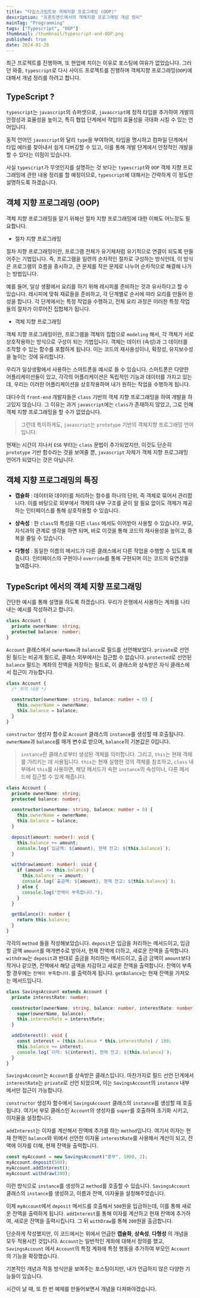 ```yaml
---
title: "타입스크립트와 객체지향 프로그래밍 (OOP)"
description: "프론트엔드에서의 객체지향 프로그래밍 개념 정리"
mainTag: "Programming"
tags: ["Typescript", "OOP"]
thumbnail: /thumbnail/typescript-and-OOP.png
published: true
date: 2024-01-28
---
```


최근 프로젝트를 진행하며, 또 현업에 치이는 이유로 포스팅에 여유가 없었습니다.
그러던 와중, `typescript`로 다시 사이드 프로젝트를 진행하며 객체지향 프로그래밍(`OOP`)에 대해서 개념 정리를 하려고 합니다.

## TypeScript ?

`typescript`는 `javascript`의 슈퍼셋으로, `javascript`에 정적 타입을 추가하여 개발의 안정성과 효율성을 높이고,
특히 협업 단계에서 작업의 효율성을 극대화 시킬 수 있는 언어입니다.

동적 언어인 `javascript`와 달리 `type`을 부여하여, 타입을 명시하고 컴파일 단계에서 타입 에러를 찾아내서 쉽게 디버깅할 수 있고,
이를 통해 개발 단계에서 안정적인 개발을 할 수 있다는 이점이 있습니다.

사실 `typescript`가 무엇인지를 설명하는 것 보다는 `typescript`와 `OOP` 객체 지향 프로그래밍에 관한 내용 정리를 할 예정이므로,
`typescript`에 대해서는 간략하게 이 정도만 설명하도록 하겠습니다.

## 객체 지향 프로그래밍 (OOP)

객체 지향 프로그래밍을 알기 위해선 절차 지향 프로그래밍에 대한 이해도 어느정도 필요합니다.

- 절차 지향 프로그래밍

절차 지향 프로그래밍이란, 프로그램 전체가 유기체처럼 유기적으로 연결이 되도록 만들어주는 기법입니다.
즉, 프로그램을 일련의 순차적인 절차로 구성하는 방식인데,
이 방식은 프로그램의 흐름을 중시하고, 큰 문제를 작은 문제로 나누어 순차적으로 해결해 나가는 방법입니다.

예를 들어, 일상 생활에서 요리를 하기 위해 레시피를 준비하는 것과 유사하다고 할 수 있습니다.
레시피에 맞춰 재료들을 준비하고, 각 단계별로 순서에 따라 요리를 만들어 완성을 합니다.
각 단계에서는 특정 작업을 수행하고, 전체 요리 과정은 이러한 특정 작업들의 절차가 이루어진 집합체가 됩니다.

- 객체 지향 프로그래밍

객체 지향 프로그래밍이란, 프로그램을 객체의 집합으로 `modeling` 해서, 각 객체가 서로 상호작용하는 방식으로 구성이 되는 기법입니다.
객체는 데이터 (속성)과 그 데이터를 조작할 수 있는 함수를 포함하게 됩니다.
이는 코드의 재사용성이나, 확장성, 유지보수성을 높이는 것에 유리합니다.

우리가 일상생활에서 사용하는 스마트폰을 예시로 들 수 있습니다.
스마트폰은 다양한 어플리케이션들이 있고, 각각의 어플리케이션은 독립적인 기능과 데이터를 가지고 있는데,
우리는 이러한 어플리케이션을 상호작용하며 내가 원하는 작업을 수행하게 됩니다.

대다수의 `front-end` 개발자들은 `class` 기반의 객체 지향 프로그래밍을 하여 개발을 하고있지 않습니다.
그 이유는 과거 `javascript`에는 `class`가 존재하지 않았고, 그로 인해 객체 지향 프로그래밍을 할 수가 없었습니다.

> 그런데 특이하게도, `javascript`는 `prototype` 기반의 객체지향 프로그래밍 언어입니다.

현재는 시간이 지나서 `ES6` 부터는 `class` 문법이 추가되었지만, 이것도 단순히 `prototype` 기반 함수라는 것을 보여줄 뿐, `javascript` 자체가 객체 지향 프로그래밍 언어가 되었다는 것은 아닙니다.

## 객체 지향 프로그래밍의 특징

- **캡슐화** : 데이터와 데이터를 처리하는 함수를 하나의 단위, 즉 객체로 묶어서 관리합니다.
  이를 바탕으로 외부에서 객체의 내부 구조를 굳이 알 필요 없이도 객체가 제공하는 인터페이스를 통해 상호작용할 수 있습니다.

- **상속성** : 한 `class`의 특성을 다른 `class` 에서도 이어받아 사용할 수 있습니다.
  부모, 자식과의 관계로 생각을 하면 되며, 바로 이것을 통해 코드의 재사용성을 높이고, 중복을 줄일 수 있습니다.

- **다형성** : 동일한 이름의 메서드가 다른 클래스에서 다른 작업을 수행할 수 있도록 해줍니다.
  인터페이스의 구현이나 `override`를 통해 구현되며 이는 코드의 유연성을 높여줍니다.

## TypeScript 에서의 객체 지향 프로그래밍

간단한 예시를 통해 설명을 하도록 하겠습니다.
우리가 은행에서 사용하는 계좌를 나타내는 예시를 작성하려고 합니다.

```ts
class Account {
  private ownerName: string;
  protected balance: number;
}
```

`Account` 클래스에서 `ownerName`과 `balance`로 필드를 선언해보았다.
`private`로 선언된 필드는 비공개 필드로, 클래스 외부에서는 접근할 수 없습니다.
`protected`로 선언된 `balance` 필드는 계좌의 잔액을 저장하는 필드로, 이 클래스와 상속받은 자식 클래스에서 접근이 가능합니다.

```ts
class Account {
  /* 위의 내용 */

  constructor(ownerName: string, balance: number = 0) {
    this.ownerName = ownerName;
    this.balance = balance;
  }
}
```

`constructor` 생성자 함수로 `Account` 클래스의 `instance`를 생성할 때 호출됩니다.
`ownerName`과 `balance`를 매개 변수로 받으며, `balance`의 기본값은 0입니다.

> `instance`란 클래스로부터 생성된 객체를 의미합니다.
> 그리고, `this`는 현재 객체를 가리키는 데 사용됩니다.
> `this`는 현재 실행한 것의 객체를 참조하고, `class` 내부에서 `this`를 사용하면, 해당 메서드가 속한 `instance`의 속성이나, 다른 메서드에 접근할 수 있게 해줍니다.

```ts
class Account {
  private ownerName: string;
  protected balance: number;

  constructor(ownerName: string, balance: number = 0) {
    this.ownerName = ownerName;
    this.balance = balance;
  }

  deposit(amount: number): void {
    this.balance += amount;
    console.log(`입금액: ${amount}, 현재 잔고: ${this.balance}`);
  }

  withdraw(amount: number): void {
    if (amount <= this.balance) {
      this.balance -= amount;
      console.log(`출금액: ${amount}, 현재 잔고: ${this.balance}`);
    } else {
      console.log("잔액이 부족합니다.");
    }
  }

  getBalance(): number {
    return this.balance;
  }
}
```

각각의 `method` 들을 작성해보았습니다.
`deposit`은 입금을 처리하는 메서드이고, 입금할 금액 `amount`를 매개변수로 받아서, 현재 잔액에 더하고, 새로운 잔액을 출력합니다.
`withdraw`는 `deposit`과 반대로 출금을 처리하는 메서드이고, 출금 금액이 `amount`보다 작거나 같으면, 잔액에서 해당 금액을 차감하고 새로운 잔액을 출력합니다.
잔액이 부족할 경우에는 `잔액이 부족합니다.`를 출력하게 됩니다.
`getBalance`는 현재 잔액을 가져오는 메서드입니다.

```ts
class SavingsAccount extends Account {
  private interestRate: number;

  constructor(ownerName: string, balance: number, interestRate: number) {
    super(ownerName, balance);
    this.interestRate = interestRate;
  }

  addInterest(): void {
    const interest = (this.balance * this.interestRate) / 100;
    this.balance += interest;
    console.log(`이자: ${interest}, 현재 잔고: ${this.balance}`);
  }
}
```

`SavingsAccount`는 `Account`를 상속받은 클래스입니다.
마찬가지로 필드 선언 단계에서 `interestRate`는 `private`로 선언 되었으며, 이는 `SavingsAccount`의 `instance` 내부에서만 접근이 가능합니다.

`constructor` 생성자 함수에서 `SavingsAccount` 클래스의 `instance`를 생성할 때 호출됩니다.
여기서 부모 클래스인 `Account`의 생성자를 `super`를 호출하여 초기화 시키고, 이자율을 설정합니다.

`addInterest`는 이자를 계산해서 잔액에 추가를 하는 `method`입니다.
여기서 이자는 현재 잔액인 `balance`와 위에서 선언한 이자율 `interestRate`를 사용해서 계산이 되고,
잔액에 이자를 더해, 현재 잔액을 출력합니다.

```ts
const myAccount = new SavingsAccount("흥부", 1000, 2);
myAccount.deposit(500);
myAccount.addInterest();
myAccount.withdraw(200);
```

이런 방식으로 `instance`를 생성하고 `method`를 호출할 수 있습니다.
`SavingsAccount` 클래스의 `instance`를 생성하고, 이름과 잔액, 이자율을 설정해주었습니다.

이제 `myAccount`에서 `deposit` 메서드를 호출해서 `500`원을 입금하는데, 이를 통해 새로운 잔액을 출력하게 됩니다.
`addInterest`를 통해 이자를 계산하고 현재 잔액에 추가하여, 새로운 잔액을 출력시킵니다.
그 뒤 `withDraw`를 통해 `200`원을 출금합니다.

단순하게 작성했지만, 이 코드에서는 위에서 언급한 **캡슐화**, **상속성**, **다형성** 의 개념을 모두 적용시킨 것입니다.
`Account`는 일반적인 계좌에 대해서 정의를 했고, `SavingsAccount` 에서 `Account`의 특정 계좌에 특정 행동을 추가하여 부모인 `Account`의 기능을 확장했습니다.

기본적인 개념과 작동 방식만을 보여주는 포스팅이지만, 내가 언급하지 않은 다양한 기능들이 있습니다.

시간이 날 때, 또 한 번 예제를 만들어보면서 개념을 다져봐야겠습니다.
